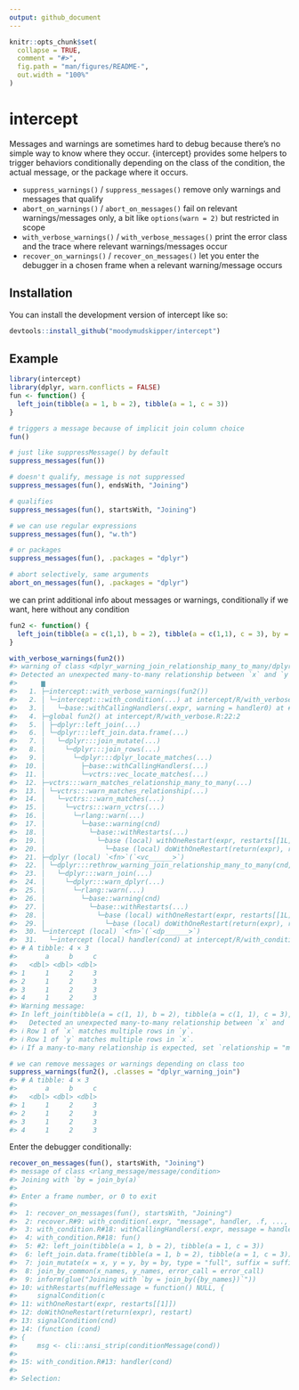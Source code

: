 ```yaml
---
output: github_document
---
```


<!-- README.md is generated from README.Rmd. Please edit that file -->

```r
knitr::opts_chunk$set(
  collapse = TRUE,
  comment = "#>",
  fig.path = "man/figures/README-",
  out.width = "100%"
)
```

# intercept

Messages and warnings are sometimes hard to debug because there's no simple
way to know where they occur. {intercept} provides some helpers to trigger behaviors
conditionally depending on the class of the condition, the actual message, or the
package where it occurs.

* `suppress_warnings()` / `suppress_messages()` remove only warnings and messages that qualify
* `abort_on_warnings()` / `abort_on_messages()` fail on relevant warnings/messages only,
  a bit like `options(warn = 2)` but restricted in scope
* `with_verbose_warnings()` / `with_verbose_messages()` print the error class and the trace where
relevant warnings/messages occur
* `recover_on_warnings()` / `recover_on_messages()` let you enter the debugger in a chosen frame
 when a relevant warning/message occurs 

## Installation

You can install the development version of intercept like so:

``` r
devtools::install_github("moodymudskipper/intercept")
```

## Example

```r
library(intercept)
library(dplyr, warn.conflicts = FALSE)
fun <- function() {
  left_join(tibble(a = 1, b = 2), tibble(a = 1, c = 3))
}

# triggers a message because of implicit join column choice
fun()

# just like suppressMessage() by default
suppress_messages(fun())

# doesn't qualify, message is not suppressed
suppress_messages(fun(), endsWith, "Joining")

# qualifies
suppress_messages(fun(), startsWith, "Joining")

# we can use regular expressions
suppress_messages(fun(), "w.th")

# or packages
suppress_messages(fun(), .packages = "dplyr")

# abort selectively, same arguments
abort_on_messages(fun(), .packages = "dplyr")
```

we can print additional info about messages or warnings, conditionally if we want,
here without any condition

```r
fun2 <- function() {
  left_join(tibble(a = c(1,1), b = 2), tibble(a = c(1,1), c = 3), by = "a")
}

with_verbose_warnings(fun2())
#> warning of class <dplyr_warning_join_relationship_many_to_many/dplyr_warning_join/dplyr_w#> arning/rlang_warning/warning/condition>
#> Detected an unexpected many-to-many relationship between `x` and `y`.
#>      ▆
#>   1. ├─intercept::with_verbose_warnings(fun2())
#>   2. │ └─intercept:::with_condition(...) at intercept/R/with_verbose.R:22:2
#>   3. │   └─base::withCallingHandlers(.expr, warning = handler0) at #> intercept/R/with_condition.R:20:4
#>   4. ├─global fun2() at intercept/R/with_verbose.R:22:2
#>   5. │ ├─dplyr::left_join(...)
#>   6. │ └─dplyr:::left_join.data.frame(...)
#>   7. │   └─dplyr:::join_mutate(...)
#>   8. │     └─dplyr:::join_rows(...)
#>   9. │       └─dplyr:::dplyr_locate_matches(...)
#>  10. │         ├─base::withCallingHandlers(...)
#>  11. │         └─vctrs::vec_locate_matches(...)
#>  12. ├─vctrs:::warn_matches_relationship_many_to_many(...)
#>  13. │ └─vctrs:::warn_matches_relationship(...)
#>  14. │   └─vctrs:::warn_matches(...)
#>  15. │     └─vctrs:::warn_vctrs(...)
#>  16. │       └─rlang::warn(...)
#>  17. │         └─base::warning(cnd)
#>  18. │           └─base::withRestarts(...)
#>  19. │             └─base (local) withOneRestart(expr, restarts[[1L]])
#>  20. │               └─base (local) doWithOneRestart(return(expr), restart)
#>  21. ├─dplyr (local) `<fn>`(`<vc______>`)
#>  22. │ └─dplyr:::rethrow_warning_join_relationship_many_to_many(cnd, error_call)
#>  23. │   └─dplyr:::warn_join(...)
#>  24. │     └─dplyr:::warn_dplyr(...)
#>  25. │       └─rlang::warn(...)
#>  26. │         └─base::warning(cnd)
#>  27. │           └─base::withRestarts(...)
#>  28. │             └─base (local) withOneRestart(expr, restarts[[1L]])
#>  29. │               └─base (local) doWithOneRestart(return(expr), restart)
#>  30. └─intercept (local) `<fn>`(`<dp______>`)
#>  31.   └─intercept (local) handler(cond) at intercept/R/with_condition.R:13:6
#> # A tibble: 4 × 3
#>       a     b     c
#>   <dbl> <dbl> <dbl>
#> 1     1     2     3
#> 2     1     2     3
#> 3     1     2     3
#> 4     1     2     3
#> Warning message:
#> In left_join(tibble(a = c(1, 1), b = 2), tibble(a = c(1, 1), c = 3),  :
#>   Detected an unexpected many-to-many relationship between `x` and `y`.
#> ℹ Row 1 of `x` matches multiple rows in `y`.
#> ℹ Row 1 of `y` matches multiple rows in `x`.
#> ℹ If a many-to-many relationship is expected, set `relationship = "many-to-many"` to #> silence this warning.

# we can remove messages or warnings depending on class too
suppress_warnings(fun2(), .classes = "dplyr_warning_join")
#> # A tibble: 4 × 3
#>       a     b     c
#>   <dbl> <dbl> <dbl>
#> 1     1     2     3
#> 2     1     2     3
#> 3     1     2     3
#> 4     1     2     3
```

Enter the debugger conditionally:

```r
recover_on_messages(fun(), startsWith, "Joining")
#> message of class <rlang_message/message/condition>
#> Joining with `by = join_by(a)`
#> 
#> Enter a frame number, or 0 to exit   
#> 
#>  1: recover_on_messages(fun(), startsWith, "Joining")
#>  2: recover.R#9: with_condition(.expr, "message", handler, .f, ..., .cla
#>  3: with_condition.R#18: withCallingHandlers(.expr, message = handler0)
#>  4: with_condition.R#18: fun()
#>  5: #2: left_join(tibble(a = 1, b = 2), tibble(a = 1, c = 3))
#>  6: left_join.data.frame(tibble(a = 1, b = 2), tibble(a = 1, c = 3))
#>  7: join_mutate(x = x, y = y, by = by, type = "full", suffix = suffix, n
#>  8: join_by_common(x_names, y_names, error_call = error_call)
#>  9: inform(glue("Joining with `by = join_by({by_names})`"))
#> 10: withRestarts(muffleMessage = function() NULL, {
#>     signalCondition(c
#> 11: withOneRestart(expr, restarts[[1]])
#> 12: doWithOneRestart(return(expr), restart)
#> 13: signalCondition(cnd)
#> 14: (function (cond) 
#> {
#>     msg <- cli::ansi_strip(conditionMessage(cond))
#> 
#> 15: with_condition.R#13: handler(cond)
#> 
#> Selection: 
```
